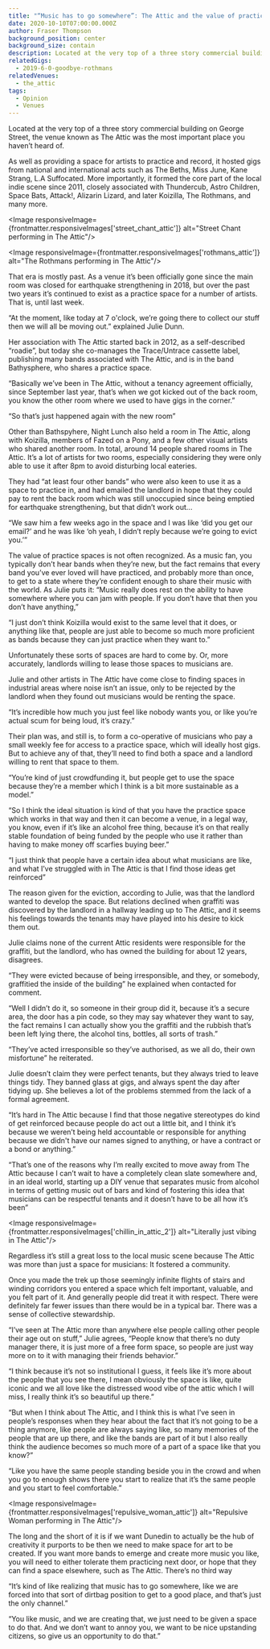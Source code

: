 ```yaml
---
title: "“Music has to go somewhere”: The Attic and the value of practice spaces"
date: 2020-10-10T07:00:00.000Z
author: Fraser Thompson
background_position: center
background_size: contain
description: Located at the very top of a three story commercial building on George Street, the venue known as The Attic was the most important place you haven’t heard of.
relatedGigs:
  - 2019-6-0-goodbye-rothmans
relatedVenues:
  - the_attic
tags:
  - Opinion
  - Venues
---
```



Located at the very top of a three story commercial building on George Street, the venue known as The Attic was the most important place you haven’t heard of.

As well as providing a space for artists to practice and record, it hosted gigs from national and international acts such as The Beths, Miss June, Kane Strang, L.A Suffocated. More importantly, it formed the core part of the local indie scene since 2011, closely associated with Thundercub, Astro Children, Space Bats, Attack!, Alizarin Lizard, and later Koizilla, The Rothmans, and many more.

<Image responsiveImage={frontmatter.responsiveImages['street_chant_attic']} alt="Street Chant performing in The Attic"/>

<Image responsiveImage={frontmatter.responsiveImages['rothmans_attic']} alt="The Rothmans performing in The Attic"/>

That era is mostly past. As a venue it’s been officially gone since the main room was closed for earthquake strengthening in 2018, but over the past two years it’s continued to exist as a practice space for a number of artists. That is, until last week.

“At the moment, like today at 7 o'clock, we’re going there to collect our stuff then we will all be moving out.” explained Julie Dunn.

Her association with The Attic started back in 2012, as a self-described “roadie”, but today she co-manages the Trace/Untrace cassette label, publishing many bands associated with The Attic, and is in the band Bathysphere, who shares a practice space.

“Basically we’ve been in The Attic, without a tenancy agreement officially, since September last year, that’s when we got kicked out of the back room, you know the other room where we used to have gigs in the corner.”

“So that’s just happened again with the new room”

Other than Bathspyhere, Night Lunch also held a room in The Attic, along with Koizilla, members of Fazed on a Pony, and a few other visual artists who shared another room. In total, around 14 people shared rooms in The Attic. It’s a lot of artists for two rooms, especially considering they were only able to use it after 8pm to avoid disturbing local eateries.

They had “at least four other bands” who were also keen to use it as a space to practice in, and had emailed the landlord in hope that they could pay to rent the back room which was still unoccupied since being emptied for earthquake strengthening, but that didn’t work out...

“We saw him a few weeks ago in the space and I was like ‘did you get our email?’ and he was like ‘oh yeah, I didn’t reply because we’re going to evict you.’”

The value of practice spaces is not often recognized. As a music fan, you typically don’t hear bands when they’re new, but the fact remains that every band you’ve ever loved will have practiced, and probably more than once, to get to a state where they’re confident enough to share their music with the world. As Julie puts it: “Music really does rest on the ability to have somewhere where you can jam with people. If you don’t have that then you don’t have anything,”

“I just don’t think Koizilla would exist to the same level that it does, or anything like that, people are just able to become so much more proficient as bands because they can just practice when they want to.”

Unfortunately these sorts of spaces are hard to come by. Or, more accurately, landlords willing to lease those spaces to musicians are.

Julie and other artists in The Attic have come close to finding spaces in industrial areas where noise isn’t an issue, only to be rejected by the landlord when they found out musicians would be renting the space.

“It’s incredible how much you just feel like nobody wants you, or like you’re actual scum for being loud, it’s crazy.”

Their plan was, and still is, to form a co-operative of musicians who pay a small weekly fee for access to a practice space, which will ideally host gigs. But to achieve any of that, they’ll need to find both a space and a landlord willing to rent that space to them.

“You’re kind of just crowdfunding it, but people get to use the space because they’re a member which I think is a bit more sustainable as a model.”

“So I think the ideal situation is kind of that you have the practice space which works in that way and then it can become a venue, in a legal way, you know, even if it’s like an alcohol free thing, because it’s on that really stable foundation of being funded by the people who use it rather than having to make money off scarfies buying beer.”

“I just think that people have a certain idea about what musicians are like, and what I’ve struggled with in The Attic is that I find those ideas get reinforced”

The reason given for the eviction, according to Julie, was that the landlord wanted to develop the space. But relations declined when graffiti was discovered by the landlord in a hallway leading up to The Attic, and it seems his feelings towards the tenants may have played into his desire to kick them out.

Julie claims none of the current Attic residents were responsible for the graffiti, but the landlord, who has owned the building for about 12 years, disagrees.

“They were evicted because of being irresponsible, and they, or somebody, graffitied the inside of the building” he explained when contacted for comment.

“Well I didn’t do it, so someone in their group did it, because it’s a secure area, the door has a pin code, so they may say whatever they want to say, the fact remains I can actually show you the graffiti and the rubbish that’s been left lying there, the alcohol tins, bottles, all sorts of trash.”

“They’ve acted irresponsible so they’ve authorised, as we all do, their own misfortune” he reiterated.

Julie doesn’t claim they were perfect tenants, but they always tried to leave things tidy. They banned glass at gigs, and always spent the day after tidying up. She believes a lot of the problems stemmed from the lack of a formal agreement.

“It’s hard in The Attic because I find that those negative stereotypes do kind of get reinforced because people do act out a little bit, and I think it’s because we weren’t being held accountable or responsible for anything because we didn't have our names signed to anything, or have a contract or a bond or anything.”

“That’s one of the reasons why I’m really excited to move away from The Attic because I can’t wait to have a completely clean slate somewhere and, in an ideal world, starting up a DIY venue that separates music from alcohol in terms of getting music out of bars and kind of fostering this idea that musicians can be respectful tenants and it doesn’t have to be all how it’s been”

<Image responsiveImage={frontmatter.responsiveImages['chillin_in_attic_2']} alt="Literally just vibing in The Attic"/>

Regardless it’s still a great loss to the local music scene because The Attic was more than just a space for musicians: It fostered a community.

Once you made the trek up those seemingly infinite flights of stairs and winding corridors you entered a space which felt important, valuable, and you felt part of it. And generally people did treat it with respect. There were definitely far fewer issues than there would be in a typical bar. There was a sense of collective stewardship.

“I’ve seen at The Attic more than anywhere else people calling other people their age out on stuff,” Julie agrees, “People know that there’s no duty manager there, it is just more of a free form space, so people are just way more on to it with managing their friends behavior.”

“I think because it’s not so institutional I guess, it feels like it’s more about the people that you see there, I mean obviously the space is like, quite iconic and we all love like the distressed wood vibe of the attic which I will miss, I really think it’s so beautiful up there.”

“But when I think about The Attic, and I think this is what I’ve seen in people’s responses when they hear about the fact that it’s not going to be a thing anymore, like people are always saying like, so many memories of the people that are up there, and like the bands are part of it but I also really think the audience becomes so much more of a part of a space like that you know?”

“Like you have the same people standing beside you in the crowd and when you go to enough shows there you start to realize that it’s the same people and you start to feel comfortable.”

<Image responsiveImage={frontmatter.responsiveImages['repulsive_woman_attic']} alt="Repulsive Woman performing in The Attic"/>

The long and the short of it is if we want Dunedin to actually be the hub of creativity it purports to be then we need to make space for art to be created. If you want more bands to emerge and create more music you like, you will need to either tolerate them practicing next door, or hope that they can find a space elsewhere, such as The Attic. There’s no third way

“It’s kind of like realizing that music has to go somewhere, like we are forced into that sort of dirtbag position to get to a good place, and that’s just the only channel.”

“You like music, and we are creating that, we just need to be given a space to do that. And we don’t want to annoy you, we want to be nice upstanding citizens, so give us an opportunity to do that.”
